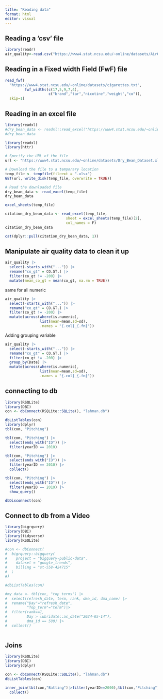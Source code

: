 ```yaml
---
title: "Reading data"
format: html
editor: visual
---
```


## Reading a 'csv' file

```r
library(readr)
air_quality<-read.csv("https://www4.stat.ncsu.edu/~online/datasets/AirQuality.csv")
```

## Reading in a Fixed width Field (FwF) file

```r
read_fwf(
  "https://www4.stat.ncsu.edu/~online/datasets/cigarettes.txt",
         fwf_widths(c(17,5,9,7,4),
                    c("brand","tar","nicotine","weight","co")),
  skip=1)
```

## Reading in an excel file

```r
library(readxl)
#dry_bean_data <- readxl::read_excel("https://www4.stat.ncsu.edu/~online/datasets/Dry_Bean_Dataset.xlsx")
#dry_bean_data
```


```r
library(readxl)
library(httr)

# Specify the URL of the file
url <- "https://www4.stat.ncsu.edu/~online/datasets/Dry_Bean_Dataset.xlsx"

# Download the file to a temporary location
temp_file <- tempfile(fileext = ".xlsx")
GET(url, write_disk(temp_file, overwrite = TRUE))

# Read the downloaded file
dry_bean_data <- read_excel(temp_file)
dry_bean_data

```

```r
excel_sheets(temp_file)
```

```r
citation_dry_bean_data <- read_excel(temp_file, 
                            sheet = excel_sheets(temp_file)[2],
                            col_names = F)
citation_dry_bean_data

cat(dplyr::pull(citation_dry_bean_data, 1))
```
## Manipulate air quality data to clean it up

```r
air_quality |>
  select(-starts_with("...")) |>
  rename("co_gt" = CO.GT.) |>
  filter(co_gt != -200) |>
  mutate(mean_co_gt = mean(co_gt, na.rm = TRUE))


```

same for all numeric

```r
air_quality |>
  select(-starts_with("...")) |>
  rename("co_gt" = CO.GT.) |>
  filter(co_gt != -200) |>
  mutate(across(where(is.numeric),
                list(mean=mean,sd=sd),
                .names = "{.col}_{.fn}"))

```


Adding grouping variable


```r
air_quality |>
  select(-starts_with("...")) |>
  rename("co_gt" = CO.GT.) |>
  filter(co_gt != -200) |>
  group_by(Date) |>
  mutate(across(where(is.numeric),
                list(mean=mean,sd=sd),
                .names = "{.col}_{.fn}"))

```


## connecting to db

```r
library(RSQLite)
library(DBI)
con <- dbConnect(RSQLite::SQLite(), "lahman.db")

dbListTables(con)
library(dplyr)
tbl(con, "Pitching")
```

```r
tbl(con, "Pitching") |>
  select(ends_with("ID")) |>
  filter(yearID == 2010) 
```

```r
tbl(con, "Pitching") |>
  select(ends_with("ID")) |>
  filter(yearID == 2010) |>
  collect()
```

```r
tbl(con, "Pitching") |>
  select(ends_with("ID")) |>
  filter(yearID == 2010) |>
  show_query()
```

```r
dbDisconnect(con)
```


## Connect to db from a Video

```r
library(bigrquery)
library(DBI)
library(tidyverse)
library(RSQLite)

#con <- dbConnect(
#  bigrquery::bigquery(
#    project = "bigquery-public-data",
#    dataset = "google_trends",
#    billing = "st-558-424715"
#  )
#)

#dbListTables(con)

#my_data <- tbl(con, "top_terms") |>
#  select(refresh_date, term, rank, dma_id, dma_name) |>
#  rename("Day"="refresh_date",
#         "Top_term"="term")|>
#  filter(rank==1,
#         Day > lubridate::as_date("2024-05-14"),
#         dma_id == 500) |>
#  collect()
  
```

## Joins

```r
library(RSQLite)
library(DBI)
library(dplyr)

con <- dbConnect(RSQLite::SQLite(), "lahman.db")
dbListTables(con)

inner_join(tbl(con,"Batting")|>filter(yearID==2000),tbl(con,"Pitching")|>filter(yearID==2000),by=join_by(playerID==playerID, stint==stint,teamID==teamID,lgID==lgID))|>
  collect()


```
